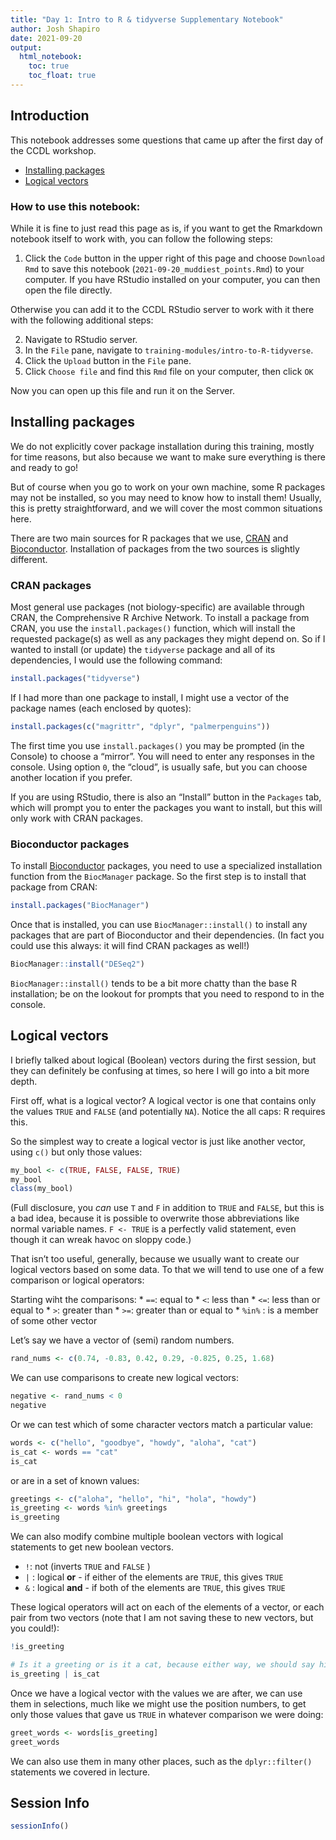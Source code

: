 ```yaml
---
title: "Day 1: Intro to R & tidyverse Supplementary Notebook"
author: Josh Shapiro
date: 2021-09-20
output:   
  html_notebook: 
    toc: true
    toc_float: true
---
```



## Introduction

This notebook addresses some questions that came up after the first day of the CCDL workshop.

- [Installing packages](#installing-packages)
- [Logical vectors](#logical-vectors)

### How to use this notebook: 

While it is fine to just read this page as is, if you want to get the Rmarkdown notebook itself to work with, you can follow the following steps:

1. Click the `Code` button in the upper right of this page and choose `Download Rmd` to save this notebook (`2021-09-20_muddiest_points.Rmd`) to your computer.
If you have RStudio installed on your computer, you can then open the file directly.

Otherwise you can add it to the CCDL RStudio server to work with it there with the following additional steps:

2. Navigate to RStudio server.  
3. In the `File` pane, navigate to `training-modules/intro-to-R-tidyverse`.     
4. Click the `Upload` button in the `File` pane.   
5. Click `Choose file` and find this `Rmd` file on your computer, then click `OK`  


Now you can open up this file and run it on the Server. 

## Installing packages

We do not explicitly cover package installation during this training, mostly for time reasons, but also because we want to make sure everything is there and ready to go!

But of course when you go to work on your own machine, some R packages may not be installed, so you may need to know how to install them!
Usually, this is pretty straightforward, and we will cover the most common situations here.

There are two main sources for R packages that we use, [CRAN](https://cran.r-project.org/) and [Bioconductor](https://bioconductor.org/).
Installation of packages from the two sources is slightly different.

### CRAN packages

Most general use packages (not biology-specific) are available through CRAN, the Comprehensive R Archive Network.
To install a package from CRAN, you use the `install.packages()` function, which will install the requested package(s) as well as any packages they might depend on.
So if I wanted to install (or update) the `tidyverse` package and all of its dependencies, I would use the following command:

```r
install.packages("tidyverse")
```

If I had more than one package to install, I might use a vector of the package names (each enclosed by quotes):
```r
install.packages(c("magrittr", "dplyr", "palmerpenguins"))
```

The first time you use `install.packages()` you may be prompted (in the Console) to choose a "mirror". 
You will need to enter any responses in the console.
Using option `0`, the "cloud", is usually safe, but you can choose another location if you prefer.

If you are using RStudio, there is also an "Install" button in the `Packages` tab, which will prompt you to enter the packages you want to install, but this will only work with CRAN packages.

### Bioconductor packages

To install [Bioconductor](https://bioconductor.org/) packages, you need to use a specialized installation function from the `BiocManager` package.
So the first step is to install that package from CRAN:

```r
install.packages("BiocManager")
```

Once that is installed, you can use `BiocManager::install()` to install any packages that are part of Bioconductor and their dependencies. 
(In fact you could use this always: it will find CRAN packages as well!)

```r
BiocManager::install("DESeq2")
```

`BiocManager::install()` tends to be a bit more chatty than the base R installation; be on the lookout for prompts that you need to respond to in the console.

## Logical vectors

I briefly talked about logical (Boolean) vectors during the first session, but they can definitely be confusing at times, so here I will go into a bit more depth. 

First off, what is a logical vector? A logical vector is one that contains only the values `TRUE` and `FALSE` (and potentially `NA`).
Notice the all caps: R requires this. 

So the simplest way to create a logical vector is just like another vector, using `c()` but only those values:

```r
my_bool <- c(TRUE, FALSE, FALSE, TRUE)
my_bool
class(my_bool)
```
(Full disclosure, you _can_ use `T` and `F` in addition to `TRUE` and `FALSE`, but this is a bad idea, because it is possible to overwrite those abbreviations like normal variable names. `F <- TRUE` is a perfectly valid statement, even though it can wreak havoc on sloppy code.)


That isn't too useful, generally, because we usually want to create our logical vectors based on some data. To that we will tend to use one of a few comparison or logical operators:

Starting wiht the comparisons:
* `==`: equal to
* `<`: less than
* `<=`:  less than or equal to 
* `>`: greater than
* `>=`: greater than or equal to
* `%in%` : is a member of some other vector

Let's say we have a vector of (semi) random numbers. 

```r
rand_nums <- c(0.74, -0.83, 0.42, 0.29, -0.825, 0.25, 1.68)
```

We can use comparisons to create new logical vectors:

```r
negative <- rand_nums < 0
negative
```

Or we can test which of some character vectors match a particular value:
```r
words <- c("hello", "goodbye", "howdy", "aloha", "cat")
is_cat <- words == "cat"
is_cat
```

or are in a set of known values: 
```r
greetings <- c("aloha", "hello", "hi", "hola", "howdy")
is_greeting <- words %in% greetings
is_greeting
```

We can also modify combine multiple boolean vectors with logical statements to get new boolean vectors.

* `!`: not (inverts `TRUE` and `FALSE` )
* `|` : logical **or** - if either of the elements are `TRUE`, this gives `TRUE`
* `&` : logical **and** - if both of the elements are `TRUE`, this gives `TRUE`

These logical operators will act on each of the elements of a vector, or each pair from two vectors (note that I am not saving these to new vectors, but you could!):

```r
!is_greeting
```

```r
# Is it a greeting or is it a cat, because either way, we should say hi back
is_greeting | is_cat
```


Once we have a logical vector with the values we are after, we can use them in selections, much like we might use the position numbers, to get only those values that gave us `TRUE` in whatever comparison we were doing:

```r
greet_words <- words[is_greeting]
greet_words
```

We can also use them in many other places, such as the `dplyr::filter()` statements we covered in lecture.



## Session Info
```r
sessionInfo()
```





